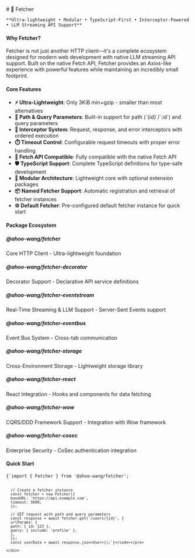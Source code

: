 
<Meta title="Introduction" />

<div className="sb-container">
  <div className='sb-section-title'>
    # 🚀 Fetcher

    **Ultra-lightweight • Modular • TypeScript-First • Interceptor-Powered • LLM Streaming API Support**

  </div>

  <div className="sb-section">
    <div className="sb-section-item">
      <h4 className="sb-section-item-heading">Why Fetcher?</h4>
      <p className="sb-section-item-paragraph">
        Fetcher is not just another HTTP client—it's a complete ecosystem designed
        for modern web development with native LLM streaming API support. Built on
        the native Fetch API, Fetcher provides an Axios-like experience with
        powerful features while maintaining an incredibly small footprint.
      </p>
    </div>
  </div>

  <div className="sb-section">
    <div className="sb-section-item">
      <h4 className="sb-section-item-heading">Core Features</h4>
      <ul>
        <li>
          <strong>⚡ Ultra-Lightweight</strong>: Only 3KiB min+gzip - smaller than
          most alternatives
        </li>
        <li>
          <strong>🧭 Path & Query Parameters</strong>: Built-in support for path
          (`{id}`/`:id`) and query parameters
        </li>
        <li>
          <strong>🔗 Interceptor System</strong>: Request, response, and error
          interceptors with ordered execution
        </li>
        <li>
          <strong>⏱️ Timeout Control</strong>: Configurable request timeouts with
          proper error handling
        </li>
        <li>
          <strong>🔄 Fetch API Compatible</strong>: Fully compatible with the
          native Fetch API
        </li>
        <li>
          <strong>🛡️ TypeScript Support</strong>: Complete TypeScript definitions
          for type-safe development
        </li>
        <li>
          <strong>🧩 Modular Architecture</strong>: Lightweight core with optional
          extension packages
        </li>
        <li>
          <strong>📦 Named Fetcher Support</strong>: Automatic registration and
          retrieval of fetcher instances
        </li>
        <li>
          <strong>⚙️ Default Fetcher</strong>: Pre-configured default fetcher
          instance for quick start
        </li>
      </ul>
    </div>
  </div>

  <div className="sb-section">
    <div className="sb-section-item">
      <h4 className="sb-section-item-heading">Package Ecosystem</h4>
      <div className="sb-features-grid">
        <div className="sb-grid-item">
          <h5>@ahoo-wang/fetcher</h5>
          <p>Core HTTP Client - Ultra-lightweight foundation</p>
        </div>
        <div className="sb-grid-item">
          <h5>@ahoo-wang/fetcher-decorator</h5>
          <p>Decorator Support - Declarative API service definitions</p>
        </div>
        <div className="sb-grid-item">
          <h5>@ahoo-wang/fetcher-eventstream</h5>
          <p>Real-Time Streaming & LLM Support - Server-Sent Events support</p>
        </div>
        <div className="sb-grid-item">
          <h5>@ahoo-wang/fetcher-eventbus</h5>
          <p>Event Bus System - Cross-tab communication</p>
        </div>
        <div className="sb-grid-item">
          <h5>@ahoo-wang/fetcher-storage</h5>
          <p>Cross-Environment Storage - Lightweight storage library</p>
        </div>
        <div className="sb-grid-item">
          <h5>@ahoo-wang/fetcher-react</h5>
          <p>React Integration - Hooks and components for data fetching</p>
        </div>
        <div className="sb-grid-item">
          <h5>@ahoo-wang/fetcher-wow</h5>
          <p>CQRS/DDD Framework Support - Integration with Wow framework</p>
        </div>
        <div className="sb-grid-item">
          <h5>@ahoo-wang/fetcher-cosec</h5>
          <p>Enterprise Security - CoSec authentication integration</p>
        </div>
      </div>
    </div>
  </div>

  <div className="sb-section">
    <div className="sb-section-item">
      <h4 className="sb-section-item-heading">Quick Start</h4>
      <pre><code>{`import { Fetcher } from '@ahoo-wang/fetcher';

      // Create a fetcher instance
      const fetcher = new Fetcher({
      baseURL: 'https://api.example.com',
      timeout: 5000,
      });

      // GET request with path and query parameters
      const response = await fetcher.get('/users/{id}', {
      urlParams: {
      path: { id: 123 },
      query: { include: 'profile' },
      },
      });
      const userData = await response.json<User>();`}</code></pre>

    </div>

  </div>
</div>

<style>
  {`
.sb-container {
  margin-bottom: 48px;
}

  .sb-section {
    width: 100%;
    display: flex;
    flex-direction: column;
    gap: 20px;
  }

  .sb-section-title {
    margin-bottom: 32px;
    font-size: 2rem;
    font-weight: bold;
  }

  .sb-section-item {
    display: flex;
    flex-direction: column;
  }

  .sb-section-item-heading {
    padding-top: 20px !important;
    padding-bottom: 5px !important;
    margin: 0 !important;
    font-size: 1.5rem;
  }

  .sb-section-item-paragraph {
    margin: 0;
    padding-bottom: 10px;
  }

  .sb-features-grid {
    display: grid;
    grid-template-columns: repeat(2, 1fr);
    grid-gap: 20px;
  }

  .sb-grid-item {
    padding: 16px;
    border: 1px solid #e1e5e9;
    border-radius: 6px;
    background: #fff;
  }

  .sb-grid-item h5 {
    margin: 0 0 8px 0;
    font-size: 1.1rem;
  }

  .sb-grid-item p {
    margin: 0;
    font-size: 0.9rem;
    color: #666;
  }

  pre {
    background: #f6f8fa;
    border: 1px solid #d1d9e0;
    border-radius: 6px;
    padding: 16px;
    overflow-x: auto;
  }

  code {
    font-family: 'SFMono-Regular', Consolas, 'Liberation Mono', Menlo, monospace;
    font-size: 0.9rem;
  }

  @media screen and (max-width: 600px) {
    .sb-features-grid {
      grid-template-columns: repeat(1, 1fr);
    }
  }
`}
</style>
